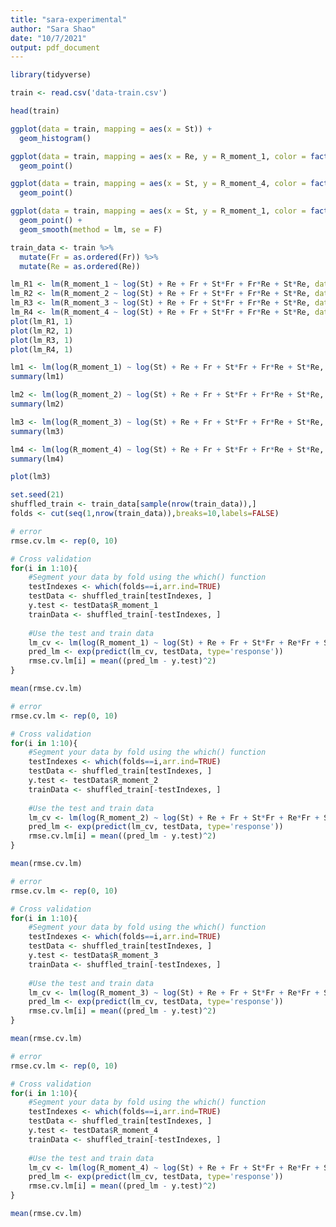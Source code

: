 ```yaml
---
title: "sara-experimental"
author: "Sara Shao"
date: "10/7/2021"
output: pdf_document
---
```


```r
library(tidyverse)
```

```r
train <- read.csv('data-train.csv')
```

```r
head(train)
```
```r
ggplot(data = train, mapping = aes(x = St)) +
  geom_histogram()
```

```r
ggplot(data = train, mapping = aes(x = Re, y = R_moment_1, color = factor(Fr))) +
  geom_point()
```

```r
ggplot(data = train, mapping = aes(x = St, y = R_moment_4, color = factor(Fr))) +
  geom_point()
```

```r
ggplot(data = train, mapping = aes(x = St, y = R_moment_1, color = factor(Fr))) +
  geom_point() +
  geom_smooth(method = lm, se = F)
```

```r
train_data <- train %>% 
  mutate(Fr = as.ordered(Fr)) %>% 
  mutate(Re = as.ordered(Re))
```

```r
lm_R1 <- lm(R_moment_1 ~ log(St) + Re + Fr + St*Fr + Fr*Re + St*Re, data = train_data)
lm_R2 <- lm(R_moment_2 ~ log(St) + Re + Fr + St*Fr + Fr*Re + St*Re, data = train_data)
lm_R3 <- lm(R_moment_3 ~ log(St) + Re + Fr + St*Fr + Fr*Re + St*Re, data = train_data)
lm_R4 <- lm(R_moment_4 ~ log(St) + Re + Fr + St*Fr + Fr*Re + St*Re, data = train_data)
plot(lm_R1, 1)
plot(lm_R2, 1)
plot(lm_R3, 1)
plot(lm_R4, 1)
```


```r
lm1 <- lm(log(R_moment_1) ~ log(St) + Re + Fr + St*Fr + Fr*Re + St*Re, data = train_data)
summary(lm1)

lm2 <- lm(log(R_moment_2) ~ log(St) + Re + Fr + St*Fr + Fr*Re + St*Re, data = train_data)
summary(lm2)

lm3 <- lm(log(R_moment_3) ~ log(St) + Re + Fr + St*Fr + Fr*Re + St*Re, data = train_data)
summary(lm3)

lm4 <- lm(log(R_moment_4) ~ log(St) + Re + Fr + St*Fr + Fr*Re + St*Re, data = train_data)
summary(lm4)
```
```r
plot(lm3)
```

```r
set.seed(21)
shuffled_train <- train_data[sample(nrow(train_data)),]
folds <- cut(seq(1,nrow(train_data)),breaks=10,labels=FALSE)

# error
rmse.cv.lm <- rep(0, 10)

# Cross validation
for(i in 1:10){
    #Segment your data by fold using the which() function 
    testIndexes <- which(folds==i,arr.ind=TRUE)
    testData <- shuffled_train[testIndexes, ]
    y.test <- testData$R_moment_1
    trainData <- shuffled_train[-testIndexes, ]
   
    #Use the test and train data
    lm_cv <- lm(log(R_moment_1) ~ log(St) + Re + Fr + St*Fr + Re*Fr + St*Re, data = trainData)
    pred_lm <- exp(predict(lm_cv, testData, type='response'))
    rmse.cv.lm[i] = mean((pred_lm - y.test)^2)
}

mean(rmse.cv.lm)
```
```r
# error
rmse.cv.lm <- rep(0, 10)

# Cross validation
for(i in 1:10){
    #Segment your data by fold using the which() function 
    testIndexes <- which(folds==i,arr.ind=TRUE)
    testData <- shuffled_train[testIndexes, ]
    y.test <- testData$R_moment_2
    trainData <- shuffled_train[-testIndexes, ]
   
    #Use the test and train data
    lm_cv <- lm(log(R_moment_2) ~ log(St) + Re + Fr + St*Fr + Re*Fr + St*Re, data = trainData)
    pred_lm <- exp(predict(lm_cv, testData, type='response'))
    rmse.cv.lm[i] = mean((pred_lm - y.test)^2)
}

mean(rmse.cv.lm)
```

```r
# error
rmse.cv.lm <- rep(0, 10)

# Cross validation
for(i in 1:10){
    #Segment your data by fold using the which() function 
    testIndexes <- which(folds==i,arr.ind=TRUE)
    testData <- shuffled_train[testIndexes, ]
    y.test <- testData$R_moment_3
    trainData <- shuffled_train[-testIndexes, ]
   
    #Use the test and train data
    lm_cv <- lm(log(R_moment_3) ~ log(St) + Re + Fr + St*Fr + Re*Fr + St*Re, data = trainData)
    pred_lm <- exp(predict(lm_cv, testData, type='response'))
    rmse.cv.lm[i] = mean((pred_lm - y.test)^2)
}

mean(rmse.cv.lm)
```

```r
# error
rmse.cv.lm <- rep(0, 10)

# Cross validation
for(i in 1:10){
    #Segment your data by fold using the which() function 
    testIndexes <- which(folds==i,arr.ind=TRUE)
    testData <- shuffled_train[testIndexes, ]
    y.test <- testData$R_moment_4
    trainData <- shuffled_train[-testIndexes, ]
   
    #Use the test and train data
    lm_cv <- lm(log(R_moment_4) ~ log(St) + Re + Fr + St*Fr + Re*Fr + St*Re, data = trainData)
    pred_lm <- exp(predict(lm_cv, testData, type='response'))
    rmse.cv.lm[i] = mean((pred_lm - y.test)^2)
}

mean(rmse.cv.lm)
```